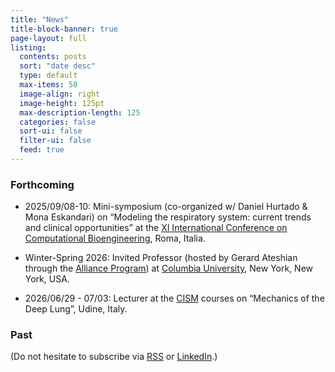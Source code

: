 ```yaml
---
title: "News"
title-block-banner: true
page-layout: full
listing:
  contents: posts
  sort: "date desc"
  type: default
  max-items: 50
  image-align: right
  image-height: 125pt
  max-description-length: 125
  categories: false
  sort-ui: false
  filter-ui: false
  feed: true
---
```


### Forthcoming

<!-- - 2024/11/07: Webinar on open and reproducible science for the [International Open Access Week at _Institut Polytechnique de Paris_ event](https://www.ip-paris.fr/en/news/open-access-week-ip-paris). -->

<!-- - 2024/12/02: Presentation on "Mechanics of soft and hard tissues" for the ["The Art of Healing, the Science of Understanding" medical biomechanics course](https://www.biomecardio.com/GDR_MBS/GDR_MBS_clinique_2024.html). -->

<!-- - 2024/12/04: Course on "Biomedical engineering based on mechanical simulation: application to pulmonary fibrosis" for the [Biology, Physiology and Pharmacology of Respiration and Sleep (B2PRS) Master](https://master-sante.sorbonne-universite.fr/mention-sante/mention-sante-m2/m2-biologie-physiologie-pharmacologie-de-la-respiration-et-du-sommeil-b2prs) -->

<!-- - 2024/12/16: Seminar on "Motion tracking, Lung modeling, Machine learning" for the "[Computational Mechanics @ IPP](https://groupes.renater.fr/sympa/info/computational-mechanics-at-ipp)" monthly meeting. -->

<!-- - 2025/02/17-21: Mini-symposium (co-organized w/ [Philippe Moireau](http://www.cmap.polytechnique.fr/~philippe.moireau)) on "Digital Twins of Living Systems: Theoretical, Implementation & Application Challenges" at the [3rd IACM Digital Twins in Engineering Conference (DTE 2025) & 1st ECCOMAS Artificial Intelligence and Computational Methods in Applied Science (AICOMAS 2025) conference](https://dte_aicomas_2025.iacm.info). -->

<!-- - 2025/03/14 (pi day!): Examiner for Matteo Barbieri's PhD defense (Laboratory: [LMPS](https://lmps.ens-paris-saclay.fr), [ENPS](https://ens-paris-saclay.fr)/[CNRS](https://cnrs.fr); Advisors: Stéphane Roux, Clément Jailin & Laurence Vancamberg) -->

<!-- - 2025/03/27: Seminar at the [School of Mathematics and Statistics of the University of Glasgow](https://www.gla.ac.uk/schools/mathematicsstatistics), Scotland, U.K. -->

<!-- - 2025/04/10: Reviewer for Pauline Assemat's HdR defense (Laboratory: [IMFT](https://www.imft.fr), [UT3](https://www.univ-tlse3.fr)/[INPT](https://www.inp-toulouse.fr)/[CNRS](https://cnrs.fr)), Toulouse. -->

<!-- - 2025/05/26 - 2025/06/06: Invited Professor (hosted by Radomir Chabiniok and Tarique Hussain) at the [UT Southwestern Medical Center](https://www.utsouthwestern.edu), Dallas, Texas, U.S.A. -->

<!-- - 2025/06/01-05: Presentation at the [FIMH 2025](https://fimh2025.sciencesconf.org) conference, Dallas, Texas, U.S.A. -->

- 2025/09/08-10: Mini-symposium (co-organized w/ Daniel Hurtado & Mona Eskandari) on "Modeling the respiratory system: current trends and clinical opportunities" at the [XI International Conference on Computational Bioengineering](http://iccb2025.org), Roma, Italia.

<!-- - 2026/01/18-23: Speaker at the [MécaMat](https://mecamat.org) National Colloquium on "Images, Mechanics and Materials", Aussois, France. -->

- Winter-Spring 2026: Invited Professor (hosted by Gerard Ateshian through the [Alliance Program](https://alliance.columbia.edu)) at [Columbia University](https://www.columbia.edu), New York, New York, USA.

- 2026/06/29 - 07/03: Lecturer at the [CISM](https://cism.it) courses on "Mechanics of the Deep Lung", Udine, Italy.

### Past

(Do not hesitate to subscribe via [RSS](https://mgenet.github.io/news.xml) or [LinkedIn](https://www.linkedin.com/in/martin-genet).)
